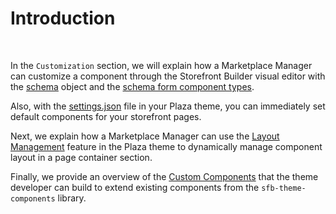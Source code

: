 
<Meta title="Docs/Customization/Intro" />

# Introduction
<br />

In the `Customization` section, we will explain how a Marketplace Manager can customize a component through the Storefront Builder visual editor with the [schema](?path=/docs/docs-customization-schema--docs#schema) object and the [schema form component types](?path=/docs/docs-customization-schema-component-types--docs#schema-component-types).

Also, with the [settings.json](http://localhost:8088/?path=/story/docs-customization-settings-file--page#settingsjson-file) file in your Plaza theme, you can immediately set default components for your storefront pages.

Next, we explain how a Marketplace Manager can use the [Layout Management](?path=/docs/docs-customization-layout-management--docs#layout-management) feature in the Plaza theme to dynamically manage component layout in a page container section.

Finally, we provide an overview of the [Custom Components](?path=/docs/docs-customization-custom-components--docs) that the theme developer can build to extend existing components from the `sfb-theme-components` library.
